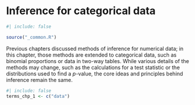# Inference for categorical data {#sec-inference-categorical-data}

```r
#| include: false

source("_common.R")
```

::: {.chapterintro data-latex=""}
Previous chapters discussed methods of inference for numerical data; in this chapter, those methods are extended to categorical data, such as binomial proportions or data in two-way tables. While various details of the methods may change, such as the calculations for a test statistic or the distributions used to find a $p$-value, the core ideas and principles behind inference remain the same.
:::

```r
#| include: false
terms_chp_1 <- c("data")
```